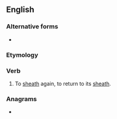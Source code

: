 ==English==

===Alternative forms===
* {{l|en|resheathe}}

===Etymology===
{{prefix|re|sheath|lang=en}}

===Verb===
{{en-verb}}

# To [[sheath]] again, to return to its [[sheath]].

===Anagrams===
* {{anagrams|en|a=aeehhrst|Heathers|hash tree|heathers|sheareth|sheather}}